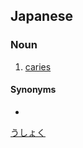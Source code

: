 ==Japanese==
{{ja-kanjitab|う|しょく|yomi=o}}

===Noun===
{{ja-noun|うしょく}}

# {{lb|ja|dentistry|sort=うしょく}} [[caries]]

====Synonyms====
* {{ja-r|虫歯|むしば}}

[[category:ja:Dental hygiene|うしょく]]